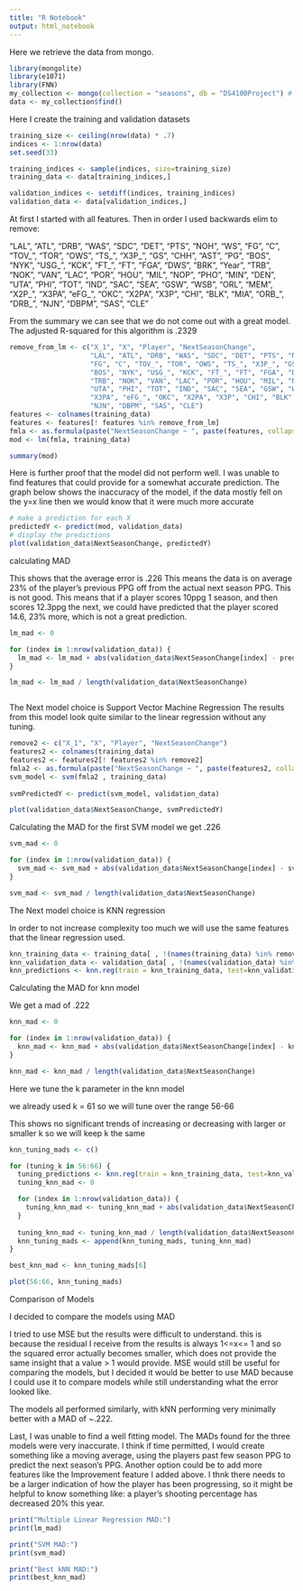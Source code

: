 ```yaml
---
title: "R Notebook"
output: html_notebook
---
```


Here we retrieve the data from mongo.

```r

library(mongolite)
library(e1071)
library(FNN)
my_collection <- mongo(collection = "seasons", db = "DS4100Project") # create connection, database and collection
data <- my_collection$find()
```


Here I create the training and validation datasets

```r
training_size <- ceiling(nrow(data) * .7)
indices <- 1:nrow(data)
set.seed(33)

training_indices <- sample(indices, size=training_size)
training_data <- data[training_indices,]

validation_indices <- setdiff(indices, training_indices)
validation_data <- data[validation_indices,]

```




At first I started with all features.  Then in order I used backwards elim to remove:

"LAL", "ATL", "DRB", "WAS", "SDC", "DET", "PTS", "NOH", "WS",
"FG", "C", "TOV_", "TOR", "OWS", "TS_", "X3P_", "GS", "CHH", "AST", "PG",
"BOS", "NYK", "USG_", "KCK", "FT_", "FT", "FGA", "DWS", "BRK", "Year",
"TRB", "NOK", "VAN", "LAC", "POR", "HOU", "MIL", "NOP", "PHO", "MIN", "DEN",
"UTA", "PHI", "TOT", "IND", "SAC", "SEA", "GSW", "WSB", "ORL", "MEM", "X2P_",
"X3PA", "eFG_", "OKC", "X2PA", "X3P", "CHI", "BLK", "MIA", "ORB_", "DRB_",
"NJN", "DBPM", "SAS", "CLE"


From the summary we can see that we do not come out with a great model.  
The adjusted R-squared for this algorithm is .2329



```r
remove_from_lm <- c("X_1", "X", "Player", "NextSeasonChange",
                    "LAL", "ATL", "DRB", "WAS", "SDC", "DET", "PTS", "NOH", "WS",
                    "FG", "C", "TOV_", "TOR", "OWS", "TS_", "X3P_", "GS", "CHH", "AST", "PG",
                    "BOS", "NYK", "USG_", "KCK", "FT_", "FT", "FGA", "DWS", "BRK", "Year",
                    "TRB", "NOK", "VAN", "LAC", "POR", "HOU", "MIL", "NOP", "PHO", "MIN", "DEN",
                    "UTA", "PHI", "TOT", "IND", "SAC", "SEA", "GSW", "WSB", "ORL", "MEM", "X2P_",
                    "X3PA", "eFG_", "OKC", "X2PA", "X3P", "CHI", "BLK", "MIA", "ORB_", "DRB_",
                    "NJN", "DBPM", "SAS", "CLE")
features <- colnames(training_data)
features <- features[! features %in% remove_from_lm]
fmla <- as.formula(paste("NextSeasonChange ~ ", paste(features, collapse= "+")))
mod <- lm(fmla, training_data)

summary(mod)
```



Here is further proof that the model did not perform well.  I was unable to find features that
could provide for a somewhat accurate prediction.  The graph below shows the inaccuracy of the model, if the data mostly fell on the y=x line then we would know that it were much more accurate


```r
# make a prediction for each X
predictedY <- predict(mod, validation_data)
# display the predictions
plot(validation_data$NextSeasonChange, predictedY)
```


calculating MAD

This shows that the average error is .226
This means the data is on average 23% of the player's previous PPG off from the actual next season PPG. This is not good.  This means that if a player scores 10ppg 1 season, and then scores 12.3ppg the next, we could have predicted that the player scored 14.6, 23% more, which is not a great prediction.

```r

lm_mad <- 0

for (index in 1:nrow(validation_data)) {
  lm_mad <- lm_mad + abs(validation_data$NextSeasonChange[index] - predictedY[index])
}

lm_mad <- lm_mad / length(validation_data$NextSeasonChange)



```



The Next model choice is Support Vector Machine Regression
The results from this model look quite similar to the linear regression without any tuning.


```r

remove2 <- c("X_1", "X", "Player", "NextSeasonChange")
features2 <- colnames(training_data)
features2 <- features2[! features2 %in% remove2]
fmla2 <- as.formula(paste("NextSeasonChange ~ ", paste(features2, collapse= "+")))
svm_model <- svm(fmla2 , training_data)
 
svmPredictedY <- predict(svm_model, validation_data)

plot(validation_data$NextSeasonChange, svmPredictedY)

```

Calculating the MAD for the first SVM model
we get .226

```r
svm_mad <- 0

for (index in 1:nrow(validation_data)) {
  svm_mad <- svm_mad + abs(validation_data$NextSeasonChange[index] - svmPredictedY[index])
}

svm_mad <- svm_mad / length(validation_data$NextSeasonChange)
```




The Next model choice is KNN regression

In order to not increase complexity too much we will use the same features that the linear regression used.

```r

knn_training_data <- training_data[ , !(names(training_data) %in% remove_from_lm)]
knn_validation_data <- validation_data[ , !(names(validation_data) %in% remove_from_lm)]
knn_predictions <- knn.reg(train = knn_training_data, test=knn_validation_data, y = training_data$NextSeasonChange, k=ceiling(sqrt(nrow(knn_training_data))))

```



Calculating the MAD for knn model

We get a mad of .222

```r
knn_mad <- 0

for (index in 1:nrow(validation_data)) {
  knn_mad <- knn_mad + abs(validation_data$NextSeasonChange[index] - knn_predictions$pred[index])
}

knn_mad <- knn_mad / length(validation_data$NextSeasonChange)
```


Here we tune the k parameter in the knn model

we already used k = 61 so we will tune over the range 56-66

This shows no significant trends of increasing or decreasing with larger or smaller k so we will keep k the same

```r

knn_tuning_mads <- c()

for (tuning_k in 56:66) {
  tuning_predictions <- knn.reg(train = knn_training_data, test=knn_validation_data, y = training_data$NextSeasonChange, k=tuning_k)
  tuning_knn_mad <- 0

  for (index in 1:nrow(validation_data)) {
    tuning_knn_mad <- tuning_knn_mad + abs(validation_data$NextSeasonChange[index] - tuning_predictions$pred[index])
  }
  
  tuning_knn_mad <- tuning_knn_mad / length(validation_data$NextSeasonChange)
  knn_tuning_mads <- append(knn_tuning_mads, tuning_knn_mad)
}

best_knn_mad <- knn_tuning_mads[6]

plot(56:66, knn_tuning_mads)


```





Comparison of Models

I decided to compare the models using MAD

I tried to use MSE but the results were difficult to understand.  this is because
the residual I receive from the results is always 1<=x<= 1 and so the squared error
actually becomes smaller, which does not provide the same insight that a value > 1 would provide.
MSE would still be useful for comparing the models, but I decided it would be better to use MAD
because I could use it to compare models while still understanding what the error looked like.

The models all performed similarly, with kNN performing very minimally better with a MAD
of ~.222.  

Last, I was unable to find a well fitting model.  The MADs found for the three models were very inaccurate.  I think if time permitted, I would create something like a moving average, using the players past few season PPG to predict the next season's PPG.  Another option could be to add more features like the Improvement feature I added above.  I thnk there needs to be a larger indication of how the player has been progressing, so it might be helpful to know something like:  a player's shooting percentage has decreased 20% this year.

```r

print("Multiple Linear Regression MAD:")
print(lm_mad)

print("SVM MAD:")
print(svm_mad)

print("Best kNN MAD:")
print(best_knn_mad)



```




